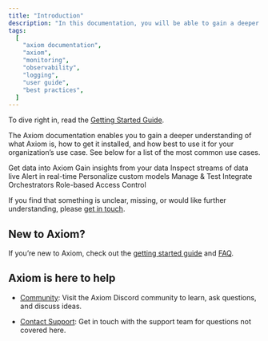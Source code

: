 ```yaml
---
title: "Introduction"
description: "In this documentation, you will be able to gain a deeper understanding of what Axiom is, how to get it installed, and how best to use it for your organization’s use-case."
tags:
  [
    "axiom documentation",
    "axiom",
    "monitoring",
    "observability",
    "logging",
    "user guide",
    "best practices",
  ]
---
```


To dive right in, read the [Getting Started Guide](/docs/getting-started-guide/getting-started).

The Axiom documentation enables you to gain a deeper understanding of what Axiom is, how to get it installed, and how best to use it for your organization’s use case. See below for a list of the most common use cases.

<CardGroup cols={2}>
  <Card
    title="Send data"
    icon="database"
    href="/docs/getting-started/getting-started"
  >
    Get data into Axiom
  </Card>
  <Card
    title="Analyze data"
    icon="database"
    href="/docs/getting-started/getting-started"
  >
    Gain insights from your data
  </Card>
  <Card
    title="Stream data"
    icon="database"
    href="/docs/getting-started/getting-started"
  >
    Inspect streams of data live
  </Card>
  <Card
    title="Monitor data"
    icon="database"
    href="/docs/getting-started/getting-started"
  >
    Alert in real-time
  </Card>
  <Card
    title="Create dashboards"
    icon="database"
    href="/docs/getting-started/getting-started"
  >
    Personalize custom models
  </Card>
  <Card
    title="Axiom CLI"
    icon="database"
    href="/docs/getting-started/getting-started"
  >
    Manage & Test
  </Card>
  <Card
    title="Integrations"
    icon="database"
    href="/docs/getting-started/getting-started"
  >
    Integrate Orchestrators
  </Card>
  <Card
    title="Users & teams"
    icon="database"
    href="/docs/getting-started/getting-started"
  >
    Role-based Access Control
  </Card>
</CardGroup>

If you find that something is unclear, missing, or would like further understanding, please [get in touch](mailto:support@axiom.co).

## New to Axiom?

If you’re new to Axiom, check out the [getting started guide](https://axiom.co/docs/getting-started-guide/getting-started) and [FAQ](/docs/get-help/faq).

## Axiom is here to help

- [Community](/discord): Visit the Axiom Discord community to learn, ask questions, and discuss ideas.

- [Contact Support](mailto:support@axiom.co): Get in touch with the support team for questions not covered here.
